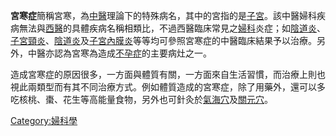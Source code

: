 {{Unreferenced|time=2012-11-27T12:23:58+00:00 }}

'''宮寒症'''簡稱宮寒，為[[中醫|中醫]]理論下的特殊病名，其中的宮指的是[[子宮|子宮]]。該中醫婦科疾病無法與[[西醫|西醫]]的具體疾病名稱相類比，不過西醫臨床常見之[[婦科|婦科]]炎症；如[[陰道炎|陰道炎]]、[[子宮頸炎|子宮頸炎]]、[[陰道炎|陰道炎]]及[[子宮內膜炎|子宮內膜炎]]等等均可參照宮寒症的中醫臨床結果予以治療。另外，中醫亦認為宮寒為造成[[不孕症|不孕症]]的主要病灶之一。

造成宮寒症的原因很多，一方面與體質有關，一方面來自生活習慣，而治療上則也視此兩類型而有其不同治療方式。例如體質造成的宮寒症，除了用藥外，還可以多吃核桃、棗、花生等高能量食物，另外也可針灸於[[氣海穴|氣海穴]]及[[關元穴|關元穴]]。

[[Category:婦科學|Category:婦科學]]